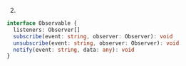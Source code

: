 2.
```ts
interface Observable {
  listeners: Observer[]
  subscribe(event: string, observer: Observer): void
  unsubscribe(event: string, observer: Observer): void
  notify(event: string, data: any): void
}
```
